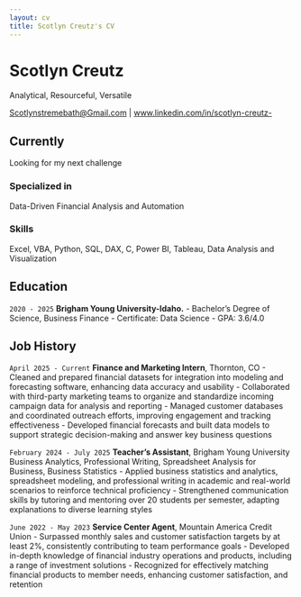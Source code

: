 ```yaml
---
layout: cv
title: Scotlyn Creutz's CV
---
```

# Scotlyn Creutz
Analytical, Resourceful, Versatile

<div id="webaddress">
<a href="Scotlynstremebath@Gmail.com">Scotlynstremebath@Gmail.com</a>
| <a href="www.linkedin.com/in/scotlyn-creutz-">www.linkedin.com/in/scotlyn-creutz-</a>
</div>


## Currently

Looking for my next challenge

### Specialized in

Data-Driven Financial Analysis and Automation


### Skills

Excel, VBA, Python, SQL, DAX, C, Power BI, Tableau, Data Analysis and Visualization


## Education

`2020 - 2025`
__Brigham Young University-Idaho.__
- Bachelor's Degree of Science, Business Finance
- Certificate: Data Science
- GPA: 3.6/4.0



## Job History

`April 2025 - Current`
__Finance and Marketing Intern__, Thornton, CO
- Cleaned and prepared financial datasets for integration into modeling and forecasting software, enhancing data accuracy and usability
- Collaborated with third-party marketing teams to organize and standardize incoming campaign data for analysis and reporting
- Managed customer databases and coordinated outreach efforts, improving engagement and tracking effectiveness
- Developed financial forecasts and built data models to support strategic decision-making and answer key business questions


`February 2024 - July 2025`
__Teacher's Assistant__, Brigham Young University
Business Analytics, Professional Writing, Spreadsheet Analysis for Business, Business Statistics
- Applied business statistics and analytics, spreadsheet modeling, and professional writing in academic and real-world scenarios to reinforce technical proficiency
- Strengthened communication skills by tutoring and mentoring over 20 students per semester, adapting explanations to diverse learning styles


`June 2022 - May 2023`
__Service Center Agent__, Mountain America Credit Union
- Surpassed monthly sales and customer satisfaction targets by at least 2%, consistently contributing to team performance goals
- Developed in-depth knowledge of financial industry operations and products, including a range of investment solutions
- Recognized for effectively matching financial products to member needs, enhancing customer satisfaction, and retention



<!-- ### Footer

Last updated: July 2025 -->